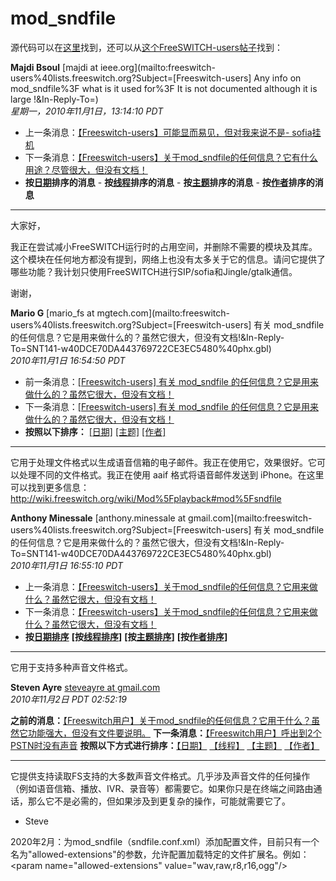 # mod_sndfile

源代码可以在[这里](https://github.com/signalwire/freeswitch/blob/master/src/mod/formats/mod%5Fsndfile/mod%5Fsndfile.c)找到，还可以从[这个FreeSWITCH-users帖子](https://lists.freeswitch.org/pipermail/freeswitch-users/2010-November/064703.html)找到：

**Majdi Bsoul** [majdi at ieee.org](mailto:freeswitch-users%40lists.freeswitch.org?Subject=[Freeswitch-users] Any info on mod_sndfile%3F what is it used for%3F It
 is not documented although it is large !&In-Reply-To=)  
_星期一，2010年11月1日，13:14:10 PDT_

* 上一条消息：[【Freeswitch-users】可能显而易见，但对我来说不是- sofia挂机](https://lists.freeswitch.org/pipermail/freeswitch-users/2010-November/064698.html)
* 下一条消息：[【Freeswitch-users】关于mod\_sndfile的任何信息？它有什么用途？尽管很大，但没有文档！](https://lists.freeswitch.org/pipermail/freeswitch-users/2010-November/064703.html)
* **按[日期](https://lists.freeswitch.org/pipermail/freeswitch-users/2010-November/date.html#64700)排序的消息** - **按[线程](https://lists.freeswitch.org/pipermail/freeswitch-users/2010-November/thread.html#64700)排序的消息** - **按[主题](https://lists.freeswitch.org/pipermail/freeswitch-users/2010-November/subject.html#64700)排序的消息** - **按[作者](https://lists.freeswitch.org/pipermail/freeswitch-users/2010-November/author.html#64700)排序的消息**

---

大家好，

我正在尝试减小FreeSWITCH运行时的占用空间，并删除不需要的模块及其库。这个模块在任何地方都没有提到，网络上也没有太多关于它的信息。请问它提供了哪些功能？我计划只使用FreeSWITCH进行SIP/sofia和Jingle/gtalk通信。

谢谢，

**Mario G** [mario\_fs at mgtech.com](mailto:freeswitch-users%40lists.freeswitch.org?Subject=[Freeswitch-users] 有关 mod_sndfile 的任何信息？它是用来做什么的？虽然它很大，但没有文档!&In-Reply-To=SNT141-w40DCE70DA443769722CE3EC5480%40phx.gbl)  
_2010年11月1日 16:54:50 PDT_

  
* 前一条消息：[\[Freeswitch-users\] 有关 mod\_sndfile 的任何信息？它是用来做什么的？虽然它很大，但没有文档！](https://lists.freeswitch.org/pipermail/freeswitch-users/2010-November/064700.html)
* 下一条消息：[\[Freeswitch-users\] 有关 mod\_sndfile 的任何信息？它是用来做什么的？虽然它很大，但没有文档！](https://lists.freeswitch.org/pipermail/freeswitch-users/2010-November/064704.html)
* **按照以下排序：** [\[日期\]](https://lists.freeswitch.org/pipermail/freeswitch-users/2010-November/date.html#64703) [\[主题\]](https://lists.freeswitch.org/pipermail/freeswitch-users/2010-November/subject.html#64703) [\[作者\]](https://lists.freeswitch.org/pipermail/freeswitch-users/2010-November/author.html#64703)

---

它用于处理文件格式以生成语音信箱的电子邮件。我正在使用它，效果很好。它可以处理不同的文件格式。我正在使用 aaif 格式将语音邮件发送到 iPhone。在这里可以找到更多信息：
<http://wiki.freeswitch.org/wiki/Mod%5Fplayback#mod%5Fsndfile>

**Anthony Minessale** [anthony.minessale at gmail.com](mailto:freeswitch-users%40lists.freeswitch.org?Subject=[Freeswitch-users] 有关 mod_sndfile 的任何信息？它是用来做什么的？虽然它很大，但没有文档!&In-Reply-To=SNT141-w40DCE70DA443769722CE3EC5480%40phx.gbl)  
_2010年11月1日 16:55:10 PDT_

* 上一条消息：[【Freeswitch-users】关于mod_sndfile的任何信息？它用来做什么？虽然它很大，但没有文档！](https://lists.freeswitch.org/pipermail/freeswitch-users/2010-November/064703.html)
* 下一条消息：[【Freeswitch-users】关于mod_sndfile的任何信息？它用来做什么？虽然它很大，但没有文档！](https://lists.freeswitch.org/pipermail/freeswitch-users/2010-November/064708.html)
* **按[日期排序](https://lists.freeswitch.org/pipermail/freeswitch-users/2010-November/date.html#64704)** **[按[线程排序](https://lists.freeswitch.org/pipermail/freeswitch-users/2010-November/thread.html#64704)]** **[按[主题排序](https://lists.freeswitch.org/pipermail/freeswitch-users/2010-November/subject.html#64704)]** **[按[作者排序](https://lists.freeswitch.org/pipermail/freeswitch-users/2010-November/author.html#64704)]**

---

它用于支持多种声音文件格式。

**Steven Ayre** [steveayre at gmail.com](mailto:freeswitch-users%40lists.freeswitch.org?Subject=[Freeswitch-users]关于mod_sndfile的任何信息？它用来做什么？虽然它很大，但没有文档！&In-Reply-To=SNT141-w40DCE70DA443769722CE3EC5480%40phx.gbl)  
_2010年11月2日 PDT 02:52:19_

**之前的消息：**[【Freeswitch用户】关于mod_sndfile的任何信息？它用于什么？虽然它功能强大，但没有文件要说明。](https://lists.freeswitch.org/pipermail/freeswitch-users/2010-November/064704.html)
**下一条消息：**[【Freeswitch用户】呼出到2个PSTN时没有声音](https://lists.freeswitch.org/pipermail/freeswitch-users/2010-November/064701.html)
**按照以下方式进行排序：**[【日期】](https://lists.freeswitch.org/pipermail/freeswitch-users/2010-November/date.html#64708) [【线程】](https://lists.freeswitch.org/pipermail/freeswitch-users/2010-November/thread.html#64708) [【主题】](https://lists.freeswitch.org/pipermail/freeswitch-users/2010-November/subject.html#64708) [【作者】](https://lists.freeswitch.org/pipermail/freeswitch-users/2010-November/author.html#64708)

---

它提供支持读取FS支持的大多数声音文件格式。几乎涉及声音文件的任何操作（例如语音信箱、播放、IVR、录音等）都需要它。如果你只是在终端之间路由通话，那么它不是必需的，但如果涉及到更复杂的操作，可能就需要它了。

- Steve

2020年2月：为mod_sndfile（sndfile.conf.xml）添加配置文件，目前只有一个名为"allowed-extensions"的参数，允许配置加载特定的文件扩展名。例如：&lt;param name="allowed-extensions" value="wav,raw,r8,r16,ogg"/>